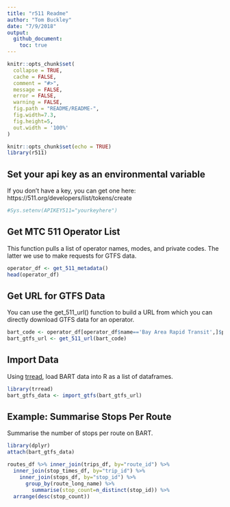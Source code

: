 ```yaml
---
title: "r511 Readme"
author: "Tom Buckley"
date: "7/9/2018"
output: 
  github_document:
    toc: true
---
```


```r
knitr::opts_chunk$set(
  collapse = TRUE,
  cache = FALSE,
  comment = "#>",
  message = FALSE,
  error = FALSE,
  warning = FALSE,
  fig.path = "README/README-",
  fig.width=7.3,
  fig.height=5,
  out.width = '100%'
)

knitr::opts_chunk$set(echo = TRUE)
library(r511)
```

## Set your api key as an environmental variable

If you don't have a key, you can get one here:  
https://511.org/developers/list/tokens/create

```r
#Sys.setenv(APIKEY511="yourkeyhere")
```

## Get MTC 511 Operator List

This function pulls a list of operator names, modes, and private codes. The latter we use to make requests for GTFS data. 

```r
operator_df <- get_511_metadata()
head(operator_df)
```

## Get URL for GTFS Data

You can use the get_511_url() function to build a URL from which you can directly download GTFS data for an operator. 

```r
bart_code <- operator_df[operator_df$name=='Bay Area Rapid Transit',]$privatecode
bart_gtfs_url <- get_511_url(bart_code)
```

## Import Data

Using [trread](https://github.com/r-gtfs/trread), load BART data into R as a list of dataframes. 

```r
library(trread)
bart_gtfs_data <- import_gtfs(bart_gtfs_url)
```

## Example: Summarise Stops Per Route

Summarise the number of stops per route on BART. 

```r
library(dplyr)
attach(bart_gtfs_data)

routes_df %>% inner_join(trips_df, by="route_id") %>%
  inner_join(stop_times_df, by="trip_id") %>% 
    inner_join(stops_df, by="stop_id") %>% 
      group_by(route_long_name) %>%
        summarise(stop_count=n_distinct(stop_id)) %>%
  arrange(desc(stop_count))
```


